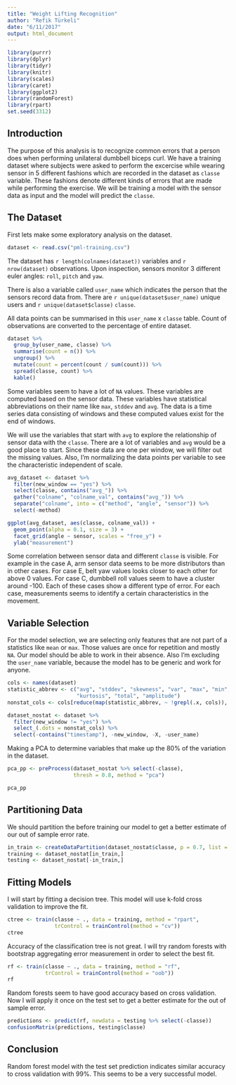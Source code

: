 ```yaml
---
title: "Weight Lifting Recognition"
author: "Refik Türkeli"
date: "6/11/2017"
output: html_document
---
```


```r
library(purrr)
library(dplyr)
library(tidyr)
library(knitr)
library(scales)
library(caret)
library(ggplot2)
library(randomForest)
library(rpart)
set.seed(3312)
```

## Introduction

The purpose of this analysis is to recognize common errors that a person does
when performing unilateral dumbbell biceps curl. We have a training dataset
where subjects were asked to perform the excercise while wearing sensor in
5 different fashions which are recorded in the dataset as `classe` variable.
These fashions denote different kinds of errors that are made while performing
the exercise. We will be training a model with the sensor data as input and 
the model will predict the `classe`.

## The Dataset

First lets make some exploratory analysis on the dataset.

```r
dataset <- read.csv("pml-training.csv")
```

The dataset has `r length(colnames(dataset))` variables and `r nrow(dataset)`
observations. Upon inspection, sensors monitor 3 different euler angles:
`roll`, `pitch` and `yaw`. 

There is also a variable called `user_name` which indicates the person that the
sensors record data from. There are `r unique(dataset$user_name)` unique users
and `r unique(dataset$classe)` `classe`.

All data points can be summarised in this `user_name` x `classe` table. Count
of observations are converted to the percentage of entire dataset.

```r
dataset %>% 
  group_by(user_name, classe) %>% 
  summarise(count = n()) %>% 
  ungroup() %>% 
  mutate(count = percent(count / sum(count))) %>% 
  spread(classe, count) %>%
  kable()
```

Some variables seem to have a lot of `NA` values. These variables are computed
based on the sensor data. These variables have statistical abbreviations on 
their name like `max`, `stddev` and `avg`. The data is a time series data 
consisting of windows and these computed values exist for the end of windows. 

We will use the variables that start with `avg` to explore the relationship
of sensor data with the `classe`. There are a lot of variables and `avg` would
be a good place to start. Since these data are one per window, we will filter 
out the missing values. Also, I'm normalizing the data points per variable 
to see the characteristic independent of scale.

```r
avg_dataset <- dataset %>% 
  filter(new_window == "yes") %>% 
  select(classe, contains("avg_")) %>% 
  gather("colname", "colname_val", contains("avg_")) %>% 
  separate("colname", into = c("method", "angle", "sensor")) %>% 
  select(-method)

ggplot(avg_dataset, aes(classe, colname_val)) +
  geom_point(alpha = 0.1, size = 3) +
  facet_grid(angle ~ sensor, scales = "free_y") +
  ylab("measurement")
```

Some correlation between sensor data and different `classe` is visible. For
example in the case A, arm sensor data seems to be more distributors than in
other cases. For case E, belt yaw values looks closer to each other for above
0 values. For case C, dumbbell roll values seem to have a cluster around -100.
Each of these cases show a different type of error. For each case, measurements
seems to identify a certain characteristics in the movement.

## Variable Selection

For the model selection, we are selecting only features that are not part
of a statistics like `mean` or `max`. Those values are once for repetition and
mostly `NA`. Our model should be able to work in their absence.
Also I'm excluding the `user_name` variable, because the model has to be 
generic and work for anyone. 

```r
cols <- names(dataset)
statistic_abbrev <- c("avg", "stddev", "skewness", "var", "max", "min",
                      "kurtosis", "total", "amplitude")
nonstat_cols <- cols[reduce(map(statistic_abbrev, ~ !grepl(.x, cols)), `&`)]

dataset_nostat <- dataset %>%
  filter(new_window != "yes") %>%
  select_(.dots = nonstat_cols) %>%
  select(-contains("timestamp"), -new_window, -X, -user_name)
```

Making a PCA to determine variables that make up the 80% of the variation
in the dataset.

```r
pca_pp <- preProcess(dataset_nostat %>% select(-classe), 
                     thresh = 0.8, method = "pca")

pca_pp
```

## Partitioning Data

We should partition the before training our model to get a better estimate
of our out of sample error rate.

```r
in_train <- createDataPartition(dataset_nostat$classe, p = 0.7, list = FALSE)
training <- dataset_nostat[in_train,]
testing <- dataset_nostat[-in_train,]
```

## Fitting Models

I will start by fitting a decision tree. This model will use k-fold cross
validation to improve the fit.

```r
ctree <- train(classe ~ ., data = training, method = "rpart",
               trControl = trainControl(method = "cv"))
ctree
```

Accuracy of the classification tree is not great. I will try random forests
with bootstrap aggregating error measurement in order to select the best fit.

```r
rf <- train(classe ~ ., data = training, method = "rf",
            trControl = trainControl(method = "oob"))
rf
```

Random forests seem to have good accuracy based on cross validation. Now I will
apply it once on the test set to get a better estimate for the out of sample
error.

```r
predictions <- predict(rf, newdata = testing %>% select(-classe))
confusionMatrix(predictions, testing$classe)
```

## Conclusion

Random forest model with the test set prediction indicates similar accuracy 
to cross validation with 99%. This seems to be a very successful model.